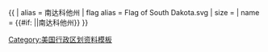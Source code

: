 {{ {{{1<noinclude>|country showdata</noinclude>}}}
| alias = 南达科他州
| flag alias = Flag of South Dakota.svg
| size = {{{size|}}}
| name = {{#if: {{{name|}}}|{{{name|}}}|南达科他州}}
}}<noinclude>
[[Category:美国行政区划资料模板]]
</noinclude>